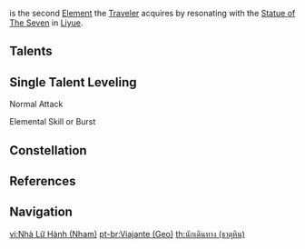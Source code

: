 {{Traveler Infobox
|element     = Geo
|order       = 2
|releaseDate = 2020-09-28
}}
{{Main|Traveler}}
{{Geo}} is the second [[Element]] the [[Traveler]] acquires by resonating with the [[Statue of The Seven]] in [[Liyue]].

==Talents==
{{Talent Table|Traveler (Geo)}}

==Single Talent Leveling==
;Normal Attack
{{Talent Upgrade|Mondstadt}}

;Elemental Skill or Burst
{{Talent Upgrade|Liyue}}

==Constellation==
{{Constellation Table|Traveler (Geo)}}

==References==
{{Reflist}}

==Navigation==
{{Traveler Navbox}}

[[vi:Nhà Lữ Hành (Nham)]]
[[pt-br:Viajante (Geo)]]
[[th:นักเดินทาง (ธาตุหิน)]]